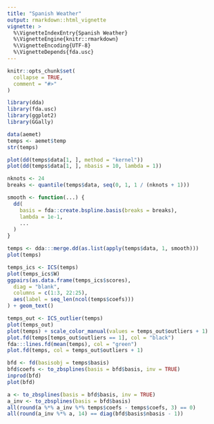 ```yaml
---
title: "Spanish Weather"
output: rmarkdown::html_vignette
vignette: >
  %\VignetteIndexEntry{Spanish Weather}
  %\VignetteEngine{knitr::rmarkdown}
  %\VignetteEncoding{UTF-8}
  %\VignetteDepends{fda.usc}
---
```


```r
knitr::opts_chunk$set(
  collapse = TRUE,
  comment = "#>"
)
```

```r
library(dda)
library(fda.usc)
library(ggplot2)
library(GGally)
```

```r
data(aemet)
temps <- aemet$temp
str(temps)

plot(dd(temps$data[1, ], method = "kernel"))
plot(dd(temps$data[1, ], nbasis = 10, lambda = 1))

nknots <- 24
breaks <- quantile(temps$data, seq(0, 1, 1 / (nknots + 1)))

smooth <- function(...) {
  dd(
    basis = fda::create.bspline.basis(breaks = breaks),
    lambda = 1e-1,
    ...
  )
}

temps <- dda:::merge.dd(as.list(apply(temps$data, 1, smooth)))
plot(temps)
```

```r
temps_ics <- ICS(temps)
plot(temps_ics$W)
ggpairs(as.data.frame(temps_ics$scores),
  diag = "blank",
  columns = c(1:3, 22:25),
  aes(label = seq_len(ncol(temps$coefs)))
) + geom_text()
```

```r
temps_out <- ICS_outlier(temps)
plot(temps_out)
plot(temps) + scale_color_manual(values = temps_out$outliers + 1)
plot.fd(temps[temps_out$outliers == 1], col = "black")
fda:::lines.fd(mean(temps), col = "green")
plot.fd(temps, col = temps_out$outliers + 1)
```

```r
bfd <- fd(basisobj = temps$basis)
bfd$coefs <- to_zbsplines(basis = bfd$basis, inv = TRUE)
inprod(bfd)
plot(bfd)

a <- to_zbsplines(basis = bfd$basis, inv = TRUE)
a_inv <- to_zbsplines(basis = bfd$basis)
all(round(a %*% a_inv %*% temps$coefs - temps$coefs, 3) == 0)
all(round(a_inv %*% a, 14) == diag(bfd$basis$nbasis - 1))
```
